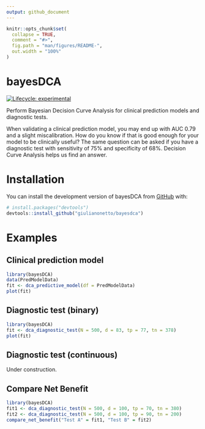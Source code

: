 ```yaml
---
output: github_document
---
```


<!-- README.md is generated from README.Rmd. Please edit that file -->

```r
knitr::opts_chunk$set(
  collapse = TRUE,
  comment = "#>",
  fig.path = "man/figures/README-",
  out.width = "100%"
)
```

# bayesDCA

<!-- badges: start -->
[![Lifecycle: experimental](https://img.shields.io/badge/lifecycle-experimental-orange.svg)](https://lifecycle.r-lib.org/articles/stages.html#experimental)
<!-- badges: end -->

Perform Bayesian Decision Curve Analysis for clinical prediction models and diagnostic tests.

When validating a clinical prediction model, you may end up with AUC 0.79 and a slight miscalibration. How do you know if that is good enough for your model to be clinically useful? The same question can be asked if you have a diagnostic test with sensitivity of 75% and specificity of 68%. Decision Curve Analysis helps us find an answer.

# Installation

You can install the development version of bayesDCA from [GitHub](https://github.com/) with:

```r
# install.packages("devtools")
devtools::install_github("giulianonetto/bayesdca")
```

# Examples

## Clinical prediction model

```r
library(bayesDCA)
data(PredModelData)
fit <- dca_predictive_model(df = PredModelData)
plot(fit)
```

## Diagnostic test (binary)

```r
library(bayesDCA)
fit <- dca_diagnostic_test(N = 500, d = 83, tp = 77, tn = 378)
plot(fit)
```

## Diagnostic test (continuous)

Under construction.

## Compare Net Benefit
```r
library(bayesDCA)
fit1 <- dca_diagnostic_test(N = 500, d = 100, tp = 70, tn = 380)
fit2 <- dca_diagnostic_test(N = 500, d = 100, tp = 90, tn = 200)
compare_net_benefit("Test A" = fit1, "Test B" = fit2)
```

